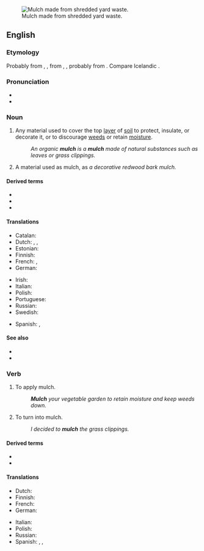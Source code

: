 {{also|Mulch}}
{{wikipedia}}
[[Image:Mulch shredded yard waste.JPG|thumb|right|Mulch made from shredded yard waste.]]
==English==

===Etymology===
Probably from {{inh|en|enm|melsche}}, {{m|enm|molsh||soft}}, from {{inh|en|ang|melsc}}, {{m|ang|milisc||mellow; mild; sweet|lit=honeyed}}, probably from {{inh|en|gem-pro|*mili||honey}}. Compare Icelandic {{m|is|milska||a honeyed beverage}}.

===Pronunciation===
* {{IPA|/mʌltʃ/|lang=en}}
* {{rhymes|ʌltʃ|lang=en}}

===Noun===
{{en-noun|~|es}}

# {{lb|en|agriculture|horticulture}} Any material used to cover the top [[layer]] of [[soil]] to protect, insulate, or decorate it, or to discourage [[weed]]s or retain [[moisture]].
#: ''An organic '''mulch''' is a '''mulch''' made of natural substances such as leaves or grass clippings.''
# {{lb|en|countable|agriculture}} A material used as mulch, as ''a decorative redwood bark mulch.''

====Derived terms====
* {{l|en|inorganic mulch}}
* {{l|en|mulch depth}}
* {{l|en|organic mulch}}

====Translations====
{{trans-top|shredded matter for covering the soil}}
* Catalan: {{t|ca|encoixinat|m}}
* Dutch: {{t|nl|mulch}}, {{t+|nl|muls}}, {{t|nl|bodembedekking}}
* Estonian: {{t|et|multš}}
* Finnish: {{t|fi|lehtikate}}
* French: {{t+|fr|paillis|m}}, {{t+|fr|paillage|m}}
* German: {{t+|de|Mulch|m}}
{{trans-mid}}
* Irish: {{t|ga|móta|m}}
* Italian: {{t+|it|pacciame|m}}
* Polish: {{t+|pl|mulcz|m}}
* Portuguese: {{t+|pt|manta|f}}
* Russian: {{t+|ru|му́льча|f}}
* Swedish: {{t|sv|komposttäckning}}
{{trans-bottom}}

{{checktrans-top}}
* Spanish: {{t+check|es|capote|m}}, {{t-check|es|mantillo|m}}
{{trans-mid}}
{{trans-bottom}}

====See also====
* {{l|en|compost}}
* {{l|en|humus}}

===Verb===
{{en-verb|es}}

# {{lb|en|agriculture}} To apply mulch.
#: '''''Mulch''' your vegetable garden to retain moisture and keep weeds down.''
# {{lb|en|agriculture}} To turn into mulch.
#: ''I decided to '''mulch''' the grass clippings.''

====Derived terms====
* {{l|en|mulcher}}
* {{l|en|mulching mower}}

====Translations====
{{trans-top|to apply mulch}}
* Dutch: {{t|nl|mulchen}}
* Finnish: {{t|fi|[[peittää]] [[lehtikate|lehtikatteella]]}}
* French: {{t+|fr|pailler}}
* German: {{t+|de|mulchen}}
{{trans-mid}}
* Italian: {{t|it|pacciamare}}
* Polish: {{t+|pl|mulczować}}
* Russian: {{t+|ru|мульчи́ровать|impf|pf}}
* Spanish: {{t|es|[[cubrir]] [[con]] [[capote]]}}, {{t|es|[[cubrir]] [[con]] [[manitllo]]}}, {{t+|es|abonar}}
{{trans-bottom}}
